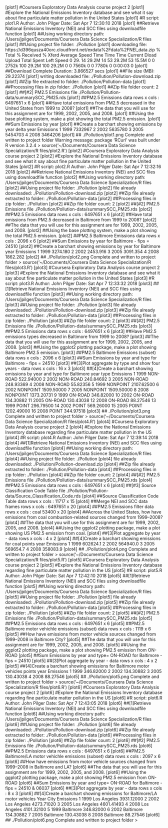 [plot1] #Coursera Exploratory Data Analysis course project 2
[plot1] #Explore the National Emissions Inventory database and see what it say about fine particulate matter pollution in the United States
[plot1] #R script: plot1.R Author: John Pilger Date: Sat Apr  7 12:30:10 2018
[plot1] ##Retrieve National Emissions Inventory (NEI) and SCC files using downloadfile function 
[plot1] ##Using working directory path: /Users/jpilger/Documents/Coursera Data Science Specialization/R files
[plot1] ##Using project file folder: ./Pollution
[plot1] downloading file: https://d396qusza40orc.cloudfront.net/exdata%2Fdata%2FNEI_data.zip
  % Total    % Received % Xferd  Average Speed   Time    Time     Time  Current
                                 Dload  Upload   Total   Spent    Left  Speed
  0 29. 14 29.2M   14  53 29.2M   53 15.5M    0     0  2752k      100 29.2M  100 29.2M    0     0  7560k       0     0  7780k      0  0:00:03  0
[plot1] ##Download Complete Duration: 3.866527 secs 
[plot1] ##File size (MB): 29.22374
[plot1] writing downloaded file: ./Pollution/Pollution-download.zip
[plot1] ##Zip file extracted to folder: ./Pollution/Pollution-data
[plot1] ##Processing files in zip folder: ./Pollution
[plot1] ##Zip file folder count: 2
[plot1] ##[#2] PM2.5 Emissions file ./Pollution/Pollution-data/summarySCC_PM25.rds
[plot1] ##PM2.5 Emissions data rows x cols : 6497651 x 6
[plot1] ##Have total emissions from PM2.5 decreased in the United States from 1999 to 2008?
[plot1] ##The data that you will use for this assignment are for 1999, 2002, 2005, and 2008.
[plot1] ##Using the base plotting system, make a plot showing the total PM2.5 emission.
[plot1] ##Sum Emissions by year
[plot1] ##Create a barchart showing emissions by year delta
  year Emissions
1 1999   7332967
2 2002   5635780
3 2005   5454703
4 2008   3464206
[plot1] ## ./Pollution/plot1.png Complete and written to project folder
Warning message:
package ‘RCurl’ was built under R version 3.2.4 
> source('~/Documents/Coursera Data Science Specialization/R files/plot2.R')
[plot2] #Coursera Exploratory Data Analysis course project 2
[plot2] #Explore the National Emissions Inventory database and see what it say about fine particulate matter pollution in the United States
[plot2] #R script: plot2.R Author: John Pilger Date: Sat Apr  7 12:32:16 2018
[plot2] ##Retrieve National Emissions Inventory (NEI) and SCC files using downloadfile function 
[plot2] ##Using working directory path: /Users/jpilger/Documents/Coursera Data Science Specialization/R files
[plot2] ##Using project file folder: ./Pollution
[plot2] file already downloaded: ./Pollution/Pollution-download.zip
[plot2] ##Zip file already extracted to folder: ./Pollution/Pollution-data
[plot2] ##Processing files in zip folder: ./Pollution
[plot2] ##Zip file folder count: 2
[plot2] ##[#2] PM2.5 Emissions file ./Pollution/Pollution-data/summarySCC_PM25.rds
[plot2] ##PM2.5 Emissions data rows x cols : 6497651 x 6
[plot2] ##Have total emissions from PM2.5 decreased in Baltimore from 1999 to 2008?
[plot2] ##The data that you will use for this assignment are for 1999, 2002, 2005, and 2008.
[plot2] ##Using the base plotting system, make a plot showing the total PM2.5 emission.
[plot2] ##PM2.5 Baltimore Emissions data rows x cols : 2096 x 6
[plot2] ##Sum Emissions by year for Baltimore - fips = 24510
[plot2] ##Create a barchart showing emissions by year for Baltimore
  year Emissions
1 1999  3274.180
2 2002  2453.916
3 2005  3091.354
4 2008  1862.282
[plot2] ## ./Pollution/plot2.png Complete and written to project folder
> source('~/Documents/Coursera Data Science Specialization/R files/plot3.R')
[plot3] #Coursera Exploratory Data Analysis course project 2
[plot3] #Explore the National Emissions Inventory database and see what it say about fine particulate matter pollution in the United States
[plot3] #R script: plot3.R Author: John Pilger Date: Sat Apr  7 12:33:32 2018
[plot3] ##[1]Retrieve National Emissions Inventory (NEI) and SCC files using downloadfile function 
[plot3] ##Using working directory path: /Users/jpilger/Documents/Coursera Data Science Specialization/R files
[plot3] ##Using project file folder: ./Pollution
[plot3] file already downloaded: ./Pollution/Pollution-download.zip
[plot3] ##Zip file already extracted to folder: ./Pollution/Pollution-data
[plot3] ##Processing files in zip folder: ./Pollution
[plot3] ##Zip file folder count: 2
[plot3] ##[#2] PM2.5 Emissions file ./Pollution/Pollution-data/summarySCC_PM25.rds
[plot3] ##PM2.5 Emissions data rows x cols : 6497651 x 6
[plot3] ##Have PM2.5 emissions types decreased in Baltimore from 1999 to 2008?
[plot3] ##The data that you will use for this assignment are for 1999, 2002, 2005, and 2008.
[plot3] ##Using the ggplot2 plotting package, make a plot showing Baltimore PM2.5 emission.
[plot3] ##PM2.5 Baltimore Emissions (subset) data rows x cols : 2096 x 6
[plot3] ##Sum Emissions by year and type for Baltimore - fips = 24510
[plot3] ##[3]Plot aggregate by type and show four years -  data rows x cols : 16 x 3
[plot3] ##[4]Create a barchart showing emissions by year and type for Baltimore
   year     type  Emissions
1  1999 NON-ROAD  522.94000
2  2002 NON-ROAD  240.84692
3  2005 NON-ROAD  248.93369
4  2008 NON-ROAD   55.82356
5  1999 NONPOINT 2107.62500
6  2002 NONPOINT 1509.50000
7  2005 NONPOINT 1509.50000
8  2008 NONPOINT 1373.20731
9  1999  ON-ROAD  346.82000
10 2002  ON-ROAD  134.30882
11 2005  ON-ROAD  130.43038
12 2008  ON-ROAD   88.27546
13 1999    POINT  296.79500
14 2002    POINT  569.26000
15 2005    POINT 1202.49000
16 2008    POINT  344.97518
[plot3] ## ./Pollution/plot3.png Complete and written to project folder
> source('~/Documents/Coursera Data Science Specialization/R files/plot4.R')
[plot4] #Coursera Exploratory Data Analysis course project 2
[plot4] #Explore the National Emissions Inventory database regarding fine particulate matter pollution in the US
[plot4] #R script: plot4.R Author: John Pilger Date: Sat Apr  7 12:39:14 2018
[plot4] ##[1]Retrieve National Emissions Inventory (NEI) and SCC files using downloadfile function 
[plot4] ##Using working directory path: /Users/jpilger/Documents/Coursera Data Science Specialization/R files
[plot4] ##Using project file folder: ./Pollution
[plot4] file already downloaded: ./Pollution/Pollution-download.zip
[plot4] ##Zip file already extracted to folder: ./Pollution/Pollution-data
[plot4] ##Processing files in zip folder: ./Pollution
[plot4] ##Zip file folder count: 2
[plot4] ##[#2] PM2.5 Emissions file ./Pollution/Pollution-data/summarySCC_PM25.rds
[plot4] ##PM2.5 Emissions data rows x cols : 6497651 x 6
[plot4] ##[#3] Source Classification Code Table file ./Pollution/Pollution-data/Source_Classification_Code.rds
[plot4] ##Source Classification Code Table data rows x cols : 11717 x 15
[plot4] ##Merge NEI and SCC data frames rows x cols : 6497651 x 20
[plot4] ##PM2.5 Emissions filter data rows x cols : coal  53400 x 20
[plot4] ##Across the United States, how have emissions from coal combustion-related sources changed from 1999–2008?
[plot4] ##The data that you will use for this assignment are for 1999, 2002, 2005, and 2008.
[plot4] ##Using the ggplot2 plotting package, make a plot showing US PM2.5 emission from coal.
[plot4] ##[3]Plot aggregate by year -  data rows x cols : 4 x 2
[plot4] ##[4]Create a barchart showing emissions for coal points
  year Emissions
1 1999  602624.1
2 2002  564940.0
3 2005  569654.7
4 2008  358083.9
[plot4] ## ./Pollution/plot4.png Complete and written to project folder
> source('~/Documents/Coursera Data Science Specialization/R files/plot5.R')
[plot5] #Coursera Exploratory Data Analysis course project 2
[plot5] #Explore the National Emissions Inventory database regarding fine particulate matter pollution in the US
[plot5] #R script: plot5.R Author: John Pilger Date: Sat Apr  7 12:42:10 2018
[plot5] ##[1]Retrieve National Emissions Inventory (NEI) and SCC files using downloadfile function 
[plot5] ##Using working directory path: /Users/jpilger/Documents/Coursera Data Science Specialization/R files
[plot5] ##Using project file folder: ./Pollution
[plot5] file already downloaded: ./Pollution/Pollution-download.zip
[plot5] ##Zip file already extracted to folder: ./Pollution/Pollution-data
[plot5] ##Processing files in zip folder: ./Pollution
[plot5] ##Zip file folder count: 2
[plot5] ##[#2] PM2.5 Emissions file ./Pollution/Pollution-data/summarySCC_PM25.rds
[plot5] ##PM2.5 Emissions data rows x cols : 6497651 x 6
[plot5] ##PM2.5 Baltimore motor vehichle emissions (subset) data rows x cols : 1119 x 6
[plot5] ##How have emissions from motor vehicle sources changed from 1999–2008 in Baltimore City?
[plot5] ##The data that you will use for this assignment are for 1999, 2002, 2005, and 2008.
[plot5] ##Using the ggplot2 plotting package, make a plot showing PM2.5 emission from ON-ROAD
[plot5] ##Sum Emissions by year and type= ON-ROAD for Baltimore - fips = 24510
[plot5] ##[3]Plot aggregate by year -  data rows x cols : 4 x 2
[plot5] ##[4]Create a barchart showing emissions for Baltimore motor vehicles points
  year Emissions
1 1999 346.82000
2 2002 134.30882
3 2005 130.43038
4 2008  88.27546
[plot5] ## ./Pollution/plot5.png Complete and written to project folder
> source('~/Documents/Coursera Data Science Specialization/R files/plot6.R')
[plot6] #Coursera Exploratory Data Analysis course project 2
[plot6] #Explore the National Emissions Inventory database regarding fine particulate matter pollution in the US
[plot6] #R script: plot6.R Author: John Pilger Date: Sat Apr  7 12:43:05 2018
[plot6] ##[1]Retrieve National Emissions Inventory (NEI) and SCC files using downloadfile function 
[plot6] ##Using working directory path: /Users/jpilger/Documents/Coursera Data Science Specialization/R files
[plot6] ##Using project file folder: ./Pollution
[plot6] file already downloaded: ./Pollution/Pollution-download.zip
[plot6] ##Zip file already extracted to folder: ./Pollution/Pollution-data
[plot6] ##Processing files in zip folder: ./Pollution
[plot6] ##Zip file folder count: 2
[plot6] ##[#2] PM2.5 Emissions file ./Pollution/Pollution-data/summarySCC_PM25.rds
[plot6] ##PM2.5 Emissions data rows x cols : 6497651 x 6
[plot6] ##PM2.5 Baltimore/LA motor vehichle emissions (subset) data rows x cols : 2097 x 6
[plot6] ##How have emissions from motor vehicle sources changed from 1999–2008 in Baltimore and LA?
[plot6] ##The data that you will use for this assignment are for 1999, 2002, 2005, and 2008.
[plot6] ##Using the ggplot2 plotting package, make a plot showing PM2.5 emission from ON-ROAD
[plot6] ##Sum Emissions by year and type= ON-ROAD for Baltimore - fips = 24510 & 06037
[plot6] ##[3]Plot aggregate by year -  data rows x cols : 8 x 3
[plot6] ##[4]Create a barchart showing emissions for Baltimore/LA motor vehicles
  Year        City  Emissions
1 1999 Los Angeles 3931.12000
2 2002 Los Angeles 4273.71020
3 2005 Los Angeles 4601.41493
4 2008 Los Angeles 4101.32100
5 1999   Baltimore  346.82000
6 2002   Baltimore  134.30882
7 2005   Baltimore  130.43038
8 2008   Baltimore   88.27546
[plot6] ## ./Pollution/plot6.png Complete and written to project folder
> 